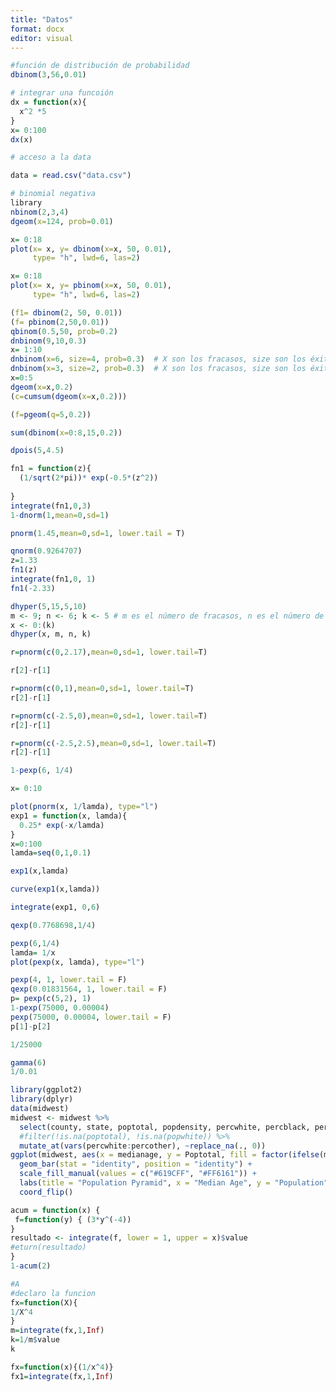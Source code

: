 ```yaml
---
title: "Datos"
format: docx
editor: visual
---
```


```r
#función de distribución de probabilidad
dbinom(3,56,0.01)

```

```r
# integrar una funcoión 
dx = function(x){
  x^2 *5
}
x= 0:100
dx(x)


```

```r
# acceso a la data

data = read.csv("data.csv")
```

```r
# binomial negativa 
library
nbinom(2,3,4)
dgeom(x=124, prob=0.01)

```

```r

x= 0:18 
plot(x= x, y= dbinom(x=x, 50, 0.01), 
     type= "h", lwd=6, las=2)

x= 0:18 
plot(x= x, y= pbinom(x=x, 50, 0.01), 
     type= "h", lwd=6, las=2)

```

```r

(f1= dbinom(2, 50, 0.01))
(f= pbinom(2,50,0.01))
qbinom(0.5,50, prob=0.2)
dnbinom(9,10,0.3)
x= 1:10
dnbinom(x=6, size=4, prob=0.3)  # X son los fracasos, size son los éxitos
dnbinom(x=3, size=2, prob=0.3)  # X son los fracasos, size son los éxitos
x=0:5
dgeom(x=x,0.2)
(c=cumsum(dgeom(x=x,0.2)))

(f=pgeom(q=5,0.2))
```

```r
sum(dbinom(x=0:8,15,0.2))
```

```r
dpois(5,4.5)
```

```r


fn1 = function(z){
  (1/sqrt(2*pi))* exp(-0.5*(z^2))
  
}
integrate(fn1,0,3)
1-dnorm(1,mean=0,sd=1)

pnorm(1.45,mean=0,sd=1, lower.tail = T)

qnorm(0.9264707)
z=1.33
fn1(z)
integrate(fn1,0, 1)
fn1(-2.33)

```

```r
dhyper(5,15,5,10)
m <- 9; n <- 6; k <- 5 # m es el número de fracasos, n es el número de éxito, y k es la muestra aleatoria
x <- 0:(k)
dhyper(x, m, n, k)
```

```r
r=pnorm(c(0,2.17),mean=0,sd=1, lower.tail=T)

r[2]-r[1]

r=pnorm(c(0,1),mean=0,sd=1, lower.tail=T)
r[2]-r[1]

r=pnorm(c(-2.5,0),mean=0,sd=1, lower.tail=T)
r[2]-r[1]

r=pnorm(c(-2.5,2.5),mean=0,sd=1, lower.tail=T)
r[2]-r[1]

```

```r
1-pexp(6, 1/4)

x= 0:10

plot(pnorm(x, 1/lamda), type="l")
exp1 = function(x, lamda){
  0.25* exp(-x/lamda)
}
x=0:100
lamda=seq(0,1,0.1)

exp1(x,lamda)

curve(exp1(x,lamda))

integrate(exp1, 0,6)

qexp(0.7768698,1/4)

pexp(6,1/4)
lamda= 1/x
plot(pexp(x, lamda), type="l")

pexp(4, 1, lower.tail = F)
qexp(0.01831564, 1, lower.tail = F)
p= pexp(c(5,2), 1)
1-pexp(75000, 0.00004)
pexp(75000, 0.00004, lower.tail = F)
p[1]-p[2]

1/25000

gamma(6)
1/0.01
```

```r
library(ggplot2)
library(dplyr)
data(midwest)
midwest <- midwest %>%
  select(county, state, poptotal, popdensity, percwhite, percblack, percamerindan, percasian, percother, area) %>%
  #filter(!is.na(poptotal), !is.na(popwhite)) %>%
  mutate_at(vars(percwhite:percother), ~replace_na(., 0))
ggplot(midwest, aes(x = medianage, y = Poptotal, fill = factor(ifelse(medianage < 37.5, "Male", "Female")))) +
  geom_bar(stat = "identity", position = "identity") +
  scale_fill_manual(values = c("#619CFF", "#FF6161")) +
  labs(title = "Population Pyramid", x = "Median Age", y = "Population", fill = "") +
  coord_flip()
```

```r
acum = function(x) {
 f=function(y) { (3*y^(-4))
}
resultado <- integrate(f, lower = 1, upper = x)$value
#eturn(resultado)
}
1-acum(2)
```

```r
#A
#declaro la funcion
fx=function(X){
1/X^4
}
m=integrate(fx,1,Inf)
k=1/m$value
k

```

```r
fx=function(x){(1/x^4)}
fx1=integrate(fx,1,Inf)
```
